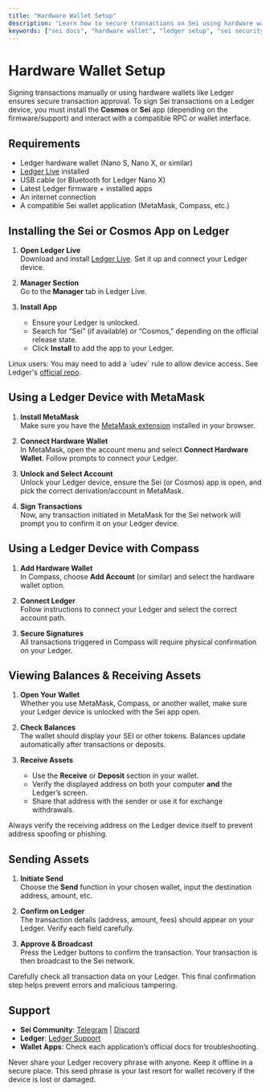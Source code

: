 ```yaml
---
title: "Hardware Wallet Setup"
description: "Learn how to secure transactions on Sei using hardware wallets like Ledger. Explore other resources for the first parallelized EVM blockchain that delivers unmatched scalability."
keywords: ["sei docs", "hardware wallet", "ledger setup", "sei security", "web3 docs"]
---
```



# Hardware Wallet Setup

Signing transactions manually or using hardware wallets like Ledger ensures secure transaction approval. To sign Sei transactions on a Ledger device, you must install the **Cosmos** or **Sei** app (depending on the firmware/support) and interact with a compatible RPC or wallet interface.

## Requirements

- Ledger hardware wallet (Nano S, Nano X, or similar)
- [Ledger Live](https://www.ledger.com/ledger-live) installed
- USB cable (or Bluetooth for Ledger Nano X)
- Latest Ledger firmware + installed apps
- An internet connection
- A compatible Sei wallet application (MetaMask, Compass, etc.)

## Installing the Sei or Cosmos App on Ledger

1. **Open Ledger Live**  
   Download and install [Ledger Live](https://www.ledger.com/start). Set it up and connect your Ledger device.

2. **Manager Section**  
   Go to the **Manager** tab in Ledger Live.

3. **Install App**  
   - Ensure your Ledger is unlocked.  
   - Search for “Sei” (if available) or “Cosmos,” depending on the official release state.  
   - Click **Install** to add the app to your Ledger.

<Callout type='info'>
Linux users: You may need to add a `udev` rule to allow device access. See Ledger's
<a href="https://github.com/LedgerHQ/udev-rules" target="_blank">official repo</a>.
</Callout>

## Using a Ledger Device with MetaMask

1. **Install MetaMask**  
   Make sure you have the [MetaMask extension](https://metamask.io/) installed in your browser.

2. **Connect Hardware Wallet**  
   In MetaMask, open the account menu and select **Connect Hardware Wallet**. Follow prompts to connect your Ledger.

3. **Unlock and Select Account**  
   Unlock your Ledger device, ensure the Sei (or Cosmos) app is open, and pick the correct derivation/account in MetaMask.

4. **Sign Transactions**  
   Now, any transaction initiated in MetaMask for the Sei network will prompt you to confirm it on your Ledger device.

## Using a Ledger Device with Compass

1. **Add Hardware Wallet**  
   In Compass, choose **Add Account** (or similar) and select the hardware wallet option.

2. **Connect Ledger**  
   Follow instructions to connect your Ledger and select the correct account path.

3. **Secure Signatures**  
   All transactions triggered in Compass will require physical confirmation on your Ledger.

## Viewing Balances & Receiving Assets

1. **Open Your Wallet**  
   Whether you use MetaMask, Compass, or another wallet, make sure your Ledger device is unlocked with the Sei app open.

2. **Check Balances**  
   The wallet should display your SEI or other tokens. Balances update automatically after transactions or deposits.

3. **Receive Assets**  
   - Use the **Receive** or **Deposit** section in your wallet.  
   - Verify the displayed address on both your computer **and** the Ledger’s screen.  
   - Share that address with the sender or use it for exchange withdrawals.

<Callout type='warning'>
Always verify the receiving address on the Ledger device itself to prevent address spoofing or phishing.
</Callout>

## Sending Assets

1. **Initiate Send**  
   Choose the **Send** function in your chosen wallet, input the destination address, amount, etc.

2. **Confirm on Ledger**  
   The transaction details (address, amount, fees) should appear on your Ledger. Verify each field carefully.

3. **Approve & Broadcast**  
   Press the Ledger buttons to confirm the transaction. Your transaction is then broadcast to the Sei network.

<Callout type='warning'>
Carefully check all transaction data on your Ledger. This final confirmation step helps prevent errors and malicious tampering.
</Callout>

## Support

- **Sei Community**: [Telegram](https://t.me/seinetwork) | [Discord](https://discord.gg/sei)
- **Ledger**: [Ledger Support](https://support.ledger.com/)
- **Wallet Apps**: Check each application’s official docs for troubleshooting.

<Callout type='error'>
Never share your Ledger recovery phrase with anyone. Keep it offline in a secure place. This seed phrase is your last resort for wallet recovery if the device is lost or damaged.
</Callout>
